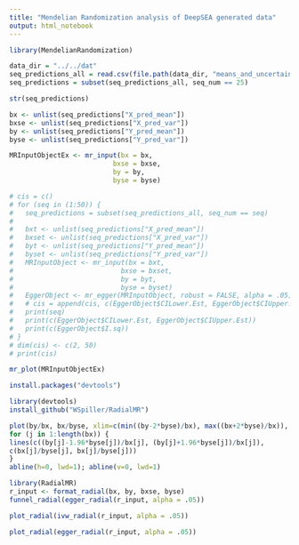 ```yaml
---
title: "Mendelian Randomization analysis of DeepSEA generated data"
output: html_notebook
---
```

```r
library(MendelianRandomization)
```

```r
data_dir = "../../dat"
seq_predictions_all = read.csv(file.path(data_dir, "means_and_uncertainties_hopefully_correct.csv"))
seq_predictions = subset(seq_predictions_all, seq_num == 25)
```

```r
str(seq_predictions)
```
```r
bx <- unlist(seq_predictions["X_pred_mean"])
bxse <- unlist(seq_predictions["X_pred_var"])
by <- unlist(seq_predictions["Y_pred_mean"])
byse <- unlist(seq_predictions["Y_pred_var"])
```

```r
MRInputObjectEx <- mr_input(bx = bx, 
                          bxse = bxse, 
                          by = by, 
                          byse = byse)
```


```r
# cis = c()
# for (seq in (1:50)) {
#   seq_predictions = subset(seq_predictions_all, seq_num == seq)
#   
#   bxt <- unlist(seq_predictions["X_pred_mean"])
#   bxset <- unlist(seq_predictions["X_pred_var"])
#   byt <- unlist(seq_predictions["Y_pred_mean"])
#   byset <- unlist(seq_predictions["Y_pred_var"])
#   MRInputObject <- mr_input(bx = bxt, 
#                           bxse = bxset, 
#                           by = byt, 
#                           byse = byset)
#   EggerObject <- mr_egger(MRInputObject, robust = FALSE, alpha = .05)
#   # cis = append(cis, c(EggerObject$CILower.Est, EggerObject$CIUpper.Est))
#   print(seq)
#   print(c(EggerObject$CILower.Est, EggerObject$CIUpper.Est))
#   print(c(EggerObject$I.sq))
# }
# dim(cis) <- c(2, 50)
# print(cis)
```


```r
mr_plot(MRInputObjectEx)
```
```r
install.packages("devtools")
```

```r
library(devtools)
install_github("WSpiller/RadialMR")
```
```r
plot(by/bx, bx/byse, xlim=c(min((by-2*byse)/bx), max((bx+2*byse)/bx)), ylim=c(0, max(bx/byse)))
for (j in 1:length(bx)) {
lines(c((by[j]-1.96*byse[j])/bx[j], (by[j]+1.96*byse[j])/bx[j]),
c(bx[j]/byse[j], bx[j]/byse[j]))
}
abline(h=0, lwd=1); abline(v=0, lwd=1)
```
```r
library(RadialMR)
r_input <- format_radial(bx, by, bxse, byse)
funnel_radial(egger_radial(r_input, alpha = .05))
```

```r
plot_radial(ivw_radial(r_input, alpha = .05))
```

```r
plot_radial(egger_radial(r_input, alpha = .05))
```
